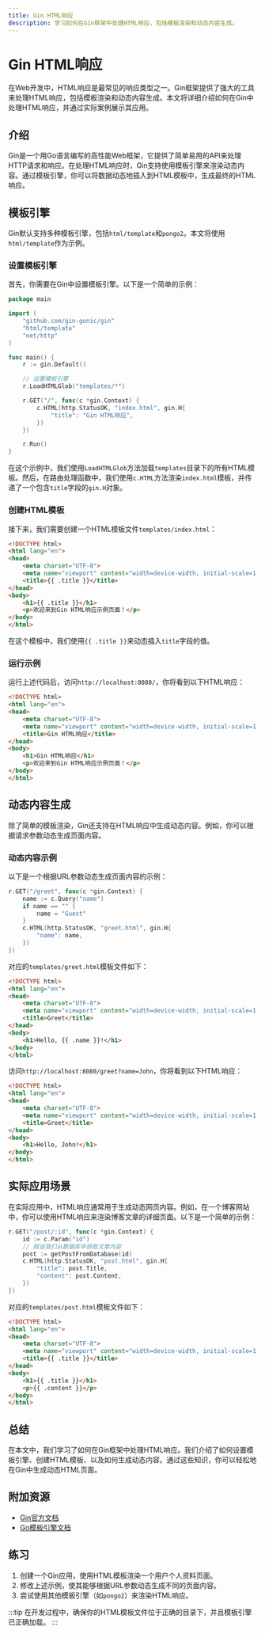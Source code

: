 ```yaml
---
title: Gin HTML响应
description: 学习如何在Gin框架中处理HTML响应，包括模板渲染和动态内容生成。
---
```


# Gin HTML响应

在Web开发中，HTML响应是最常见的响应类型之一。Gin框架提供了强大的工具来处理HTML响应，包括模板渲染和动态内容生成。本文将详细介绍如何在Gin中处理HTML响应，并通过实际案例展示其应用。

## 介绍

Gin是一个用Go语言编写的高性能Web框架，它提供了简单易用的API来处理HTTP请求和响应。在处理HTML响应时，Gin支持使用模板引擎来渲染动态内容。通过模板引擎，你可以将数据动态地插入到HTML模板中，生成最终的HTML响应。

## 模板引擎

Gin默认支持多种模板引擎，包括`html/template`和`pongo2`。本文将使用`html/template`作为示例。

### 设置模板引擎

首先，你需要在Gin中设置模板引擎。以下是一个简单的示例：

```go
package main

import (
    "github.com/gin-gonic/gin"
    "html/template"
    "net/http"
)

func main() {
    r := gin.Default()

    // 设置模板引擎
    r.LoadHTMLGlob("templates/*")

    r.GET("/", func(c *gin.Context) {
        c.HTML(http.StatusOK, "index.html", gin.H{
            "title": "Gin HTML响应",
        })
    })

    r.Run()
}
```

在这个示例中，我们使用`LoadHTMLGlob`方法加载`templates`目录下的所有HTML模板。然后，在路由处理函数中，我们使用`c.HTML`方法渲染`index.html`模板，并传递了一个包含`title`字段的`gin.H`对象。

### 创建HTML模板

接下来，我们需要创建一个HTML模板文件`templates/index.html`：

```html
<!DOCTYPE html>
<html lang="en">
<head>
    <meta charset="UTF-8">
    <meta name="viewport" content="width=device-width, initial-scale=1.0">
    <title>{{ .title }}</title>
</head>
<body>
    <h1>{{ .title }}</h1>
    <p>欢迎来到Gin HTML响应示例页面！</p>
</body>
</html>
```

在这个模板中，我们使用`{{ .title }}`来动态插入`title`字段的值。

### 运行示例

运行上述代码后，访问`http://localhost:8080/`，你将看到以下HTML响应：

```html
<!DOCTYPE html>
<html lang="en">
<head>
    <meta charset="UTF-8">
    <meta name="viewport" content="width=device-width, initial-scale=1.0">
    <title>Gin HTML响应</title>
</head>
<body>
    <h1>Gin HTML响应</h1>
    <p>欢迎来到Gin HTML响应示例页面！</p>
</body>
</html>
```

## 动态内容生成

除了简单的模板渲染，Gin还支持在HTML响应中生成动态内容。例如，你可以根据请求参数动态生成页面内容。

### 动态内容示例

以下是一个根据URL参数动态生成页面内容的示例：

```go
r.GET("/greet", func(c *gin.Context) {
    name := c.Query("name")
    if name == "" {
        name = "Guest"
    }
    c.HTML(http.StatusOK, "greet.html", gin.H{
        "name": name,
    })
})
```

对应的`templates/greet.html`模板文件如下：

```html
<!DOCTYPE html>
<html lang="en">
<head>
    <meta charset="UTF-8">
    <meta name="viewport" content="width=device-width, initial-scale=1.0">
    <title>Greet</title>
</head>
<body>
    <h1>Hello, {{ .name }}!</h1>
</body>
</html>
```

访问`http://localhost:8080/greet?name=John`，你将看到以下HTML响应：

```html
<!DOCTYPE html>
<html lang="en">
<head>
    <meta charset="UTF-8">
    <meta name="viewport" content="width=device-width, initial-scale=1.0">
    <title>Greet</title>
</head>
<body>
    <h1>Hello, John!</h1>
</body>
</html>
```

## 实际应用场景

在实际应用中，HTML响应通常用于生成动态网页内容。例如，在一个博客网站中，你可以使用HTML响应来渲染博客文章的详细页面。以下是一个简单的示例：

```go
r.GET("/post/:id", func(c *gin.Context) {
    id := c.Param("id")
    // 假设我们从数据库中获取文章内容
    post := getPostFromDatabase(id)
    c.HTML(http.StatusOK, "post.html", gin.H{
        "title": post.Title,
        "content": post.Content,
    })
})
```

对应的`templates/post.html`模板文件如下：

```html
<!DOCTYPE html>
<html lang="en">
<head>
    <meta charset="UTF-8">
    <meta name="viewport" content="width=device-width, initial-scale=1.0">
    <title>{{ .title }}</title>
</head>
<body>
    <h1>{{ .title }}</h1>
    <p>{{ .content }}</p>
</body>
</html>
```

## 总结

在本文中，我们学习了如何在Gin框架中处理HTML响应。我们介绍了如何设置模板引擎、创建HTML模板、以及如何生成动态内容。通过这些知识，你可以轻松地在Gin中生成动态HTML页面。

## 附加资源

- [Gin官方文档](https://gin-gonic.com/docs/)
- [Go模板引擎文档](https://golang.org/pkg/html/template/)

## 练习

1. 创建一个Gin应用，使用HTML模板渲染一个用户个人资料页面。
2. 修改上述示例，使其能够根据URL参数动态生成不同的页面内容。
3. 尝试使用其他模板引擎（如`pongo2`）来渲染HTML响应。

:::tip
在开发过程中，确保你的HTML模板文件位于正确的目录下，并且模板引擎已正确加载。
:::
